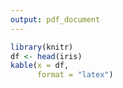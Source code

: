 ```yaml
---
output: pdf_document
---
```


```r
library(knitr)
df <- head(iris)
kable(x = df, 
      format = "latex")
```

